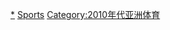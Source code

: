 {{portal|亞洲|體育運動}}
{{Year by category
| m = 2
| c = 0
| d = 1
| y = 2
| cat = 亞洲體育
| sortkey = 亞洲體育
| in = 
| parent = 各年份亞洲體育
| subcat = 2012年亞洲
}}
[[Category:2012年體育|*]]
[[Category:2012年亞洲|Sports]]
[[Category:2010年代亚洲体育|Category:2010年代亚洲体育]]